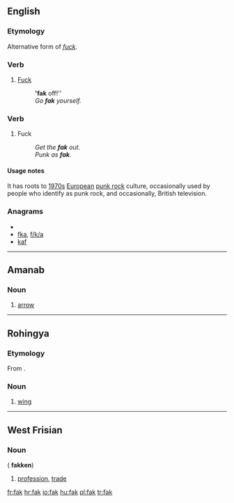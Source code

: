 ==English==

===Etymology===
Alternative form of ''[[fuck]]''.

===Verb===
{{infl|en|verb}}

# {{colloquial}} [[fuck|Fuck]] 
#: ''''fak''' off!'' 
#: ''Go '''fak''' yourself.''

===Verb===
{{en-noun|-}}

# {{colloquial}} Fuck
#: ''Get the '''fak''' out.''
#: ''Punk as '''fak'''.''

====Usage notes====
It has roots to [[1970s]] [[European]] [[punk rock]] culture, occasionally used by people who identify as punk rock, and occasionally, British television.

===Anagrams===
* {{alphagram|[[AFK#English|AFK]]}} 
* [[fka#English|fka]], [[f/k/a#English|f/k/a]]
* [[kaf#English|kaf]]


----

==Amanab==

===Noun===
{{infl|amn|noun}}

# [[arrow]]

----

==Rohingya==

===Etymology===
From {{etyl|bn|rhg}}.

===Noun===
{{infl|rhg|noun}}

# [[wing]]

----

==West Frisian==

===Noun===
{{infl|fy|noun|g=n}} ({{p}} '''fakken''')

# [[profession]], [[trade]]

[[fr:fak]]
[[hr:fak]]
[[io:fak]]
[[hu:fak]]
[[pl:fak]]
[[tr:fak]]